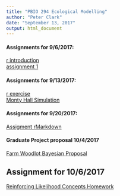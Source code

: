 ```yaml
---
title: "PBIO 294 Ecological Modelling"
author: "Peter Clark"
date: "September 13, 2017"
output: html_document
---
```


#### Assignments for 9/6/2017:
[r introduction](Ecol_Modelling_Assignment1.R)   
[assignment 1](Ecol_Modelling_Assignment1_Kruschke_chap_2.html)

#### Assignments for 9/13/2017:
[r exercise](PBIO_284_R_exercise_2.html)   
[Monty Hall Simulation](Ecol_Modelling_Monty_Hall.html)

#### Assignments for 9/20/2017:
[Assigment rMarkdown](PBIO_294_9_20_2017_Homework.html)

#### Graduate Project proposal 10/4/2017
[Farm Woodlot Bayesian Proposal](pbio294_Final_project_proposal.html)

## Assignment for 10/6/2017
[Reinforcing Likelihood Concepts Homework](Reinforcing_Likelihood_Concepts_Homework_version2.html)